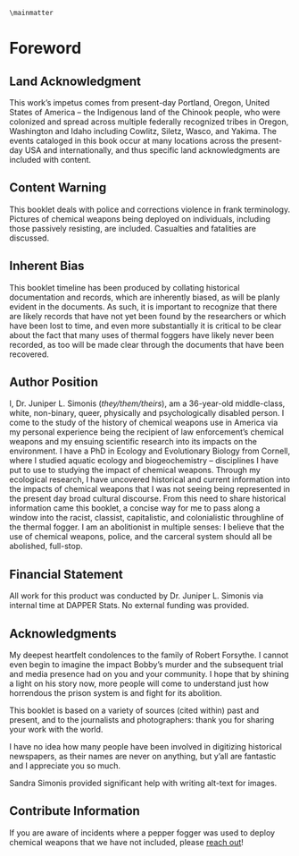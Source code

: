 ```asis
\mainmatter
```

# Foreword {-}

## Land Acknowledgment {-}

This work's impetus comes from present-day Portland, Oregon, United States of America -- the Indigenous land of the Chinook people, who were colonized and spread across multiple federally recognized tribes in Oregon, Washington and Idaho including Cowlitz, Siletz, Wasco, and Yakima.
The events cataloged in this book occur at many locations across the present-day USA and internationally, and thus specific land acknowledgments are included with content.

## Content Warning {-}

This booklet deals with police and corrections violence in frank terminology.
Pictures of chemical weapons being deployed on individuals, including those passively resisting, are included.
Casualties and fatalities are discussed.

## Inherent Bias {-}

This booklet timeline has been produced by collating historical documentation and records, which are inherently biased, as will be planly evident in the documents.
As such, it is important to recognize that there are likely records that have not yet been found by the researchers or which have been lost to time, and even more substantially it is critical to be clear about the fact that many uses of thermal foggers have likely never been recorded, as too will be made clear through the documents that have been recovered.

## Author Position {-}

I, Dr. Juniper L. Simonis (_they/them/theirs_), am a 36-year-old middle-class, white, non-binary, queer, physically and psychologically disabled person. 
I come to the study of the history of chemical weapons use in America via my personal experience being the recipient of law enforcement's chemical weapons and my ensuing scientific research into its impacts on the environment.
I have a PhD in Ecology and Evolutionary Biology from Cornell, where I studied aquatic ecology and biogeochemistry -- disciplines I have put to use to studying the impact of chemical weapons.
Through my ecological research, I have uncovered historical and current information into the impacts of chemical weapons that I was not seeing being represented in the present day broad cultural discourse.
From this need to share historical information came this booklet, a concise way for me to pass along a window into the racist, classist, capitalistic, and colonialistic throughline of the thermal fogger.
I am an abolitionist in multiple senses: I believe that the use of chemical weapons, police, and the carceral system should all be abolished, full-stop.

## Financial Statement {-}

All work for this product was conducted by Dr. Juniper L. Simonis via internal time at DAPPER Stats.
No external funding was provided.

## Acknowledgments {-}

My deepest heartfelt condolences to the family of Robert Forsythe.
I cannot even begin to imagine the impact Bobby's murder and the subsequent trial and media presence had on you and your community.
I hope that by shining a light on his story now, more people will come to understand just how horrendous the prison system is and fight for its abolition.

This booklet is based on a variety of sources (cited within) past and present, and to the journalists and photographers: thank you for sharing your work with the world. 

I have no idea how many people have been involved in digitizing historical newspapers, as their names are never on anything, but y'all are fantastic and I appreciate you so much.

Sandra Simonis provided significant help with writing alt-text for images.

## Contribute Information {-} 

If you are aware of incidents where a pepper fogger was used to deploy chemical weapons that we have not included, please [reach out](/contact/)!